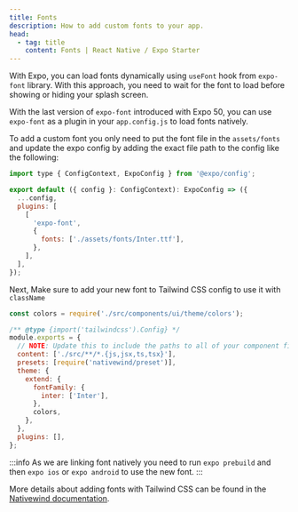 ```yaml
---
title: Fonts
description: How to add custom fonts to your app.
head:
  - tag: title
    content: Fonts | React Native / Expo Starter
---
```


With Expo, you can load fonts dynamically using `useFont` hook from `expo-font` library. With this approach, you need to wait for the font to load before showing or hiding your splash screen.

With the last version of `expo-font` introduced with Expo 50, you can use `expo-font` as a plugin in your `app.config.js` to load fonts natively.

To add a custom font you only need to put the font file in the `assets/fonts` and update the expo config by adding the exact file path to the config like the following:

```js title="app.config.js"
import type { ConfigContext, ExpoConfig } from '@expo/config';

export default ({ config }: ConfigContext): ExpoConfig => ({
  ...config,
  plugins: [
    [
      'expo-font',
      {
        fonts: ['./assets/fonts/Inter.ttf'],
      },
    ],
  ],
});
```

Next, Make sure to add your new font to Tailwind CSS config to use it with `className`

```js title="tailwind.config.js"
const colors = require('./src/components/ui/theme/colors');

/** @type {import('tailwindcss').Config} */
module.exports = {
  // NOTE: Update this to include the paths to all of your component files.
  content: ['./src/**/*.{js,jsx,ts,tsx}'],
  presets: [require('nativewind/preset')],
  theme: {
    extend: {
      fontFamily: {
        inter: ['Inter'],
      },
      colors,
    },
  },
  plugins: [],
};
```

:::info
As we are linking font natively you need to run `expo prebuild` and then `expo ios` or `expo android` to use the new font.
:::

More details about adding fonts with Tailwind CSS can be found in the [Nativewind documentation](https://www.nativewind.dev/v4/tailwind/typography/font-family).
